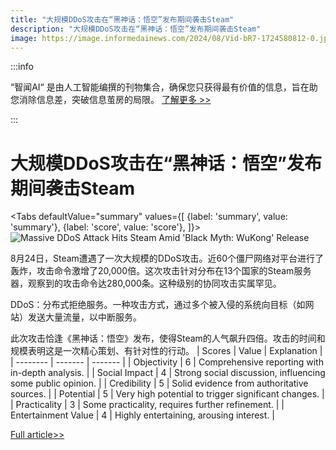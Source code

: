 ```yaml
---
title: "大规模DDoS攻击在“黑神话：悟空”发布期间袭击Steam"
description: "大规模DDoS攻击在“黑神话：悟空”发布期间袭击Steam"
image: https://image.informedainews.com/2024/08/Vid-bR7-1724580812-0.jpg
---
```



:::info

“智闻AI“ 是由人工智能编撰的刊物集合，确保您只获得最有价值的信息，旨在助您消除信息差，突破信息茧房的局限。  [了解更多 >>](/)

:::

# 大规模DDoS攻击在“黑神话：悟空”发布期间袭击Steam


<Tabs
	defaultValue="summary"
	values={[
	{label: 'summary', value: 'summary'},
	{label: 'score', value: 'score'},
]}>
<TabItem value="summary">
<img
  src="https://image.informedainews.com/2024/08/Vid-bR7-1724580812-0.jpg"
  alt="Massive DDoS Attack Hits Steam Amid 'Black Myth: WuKong' Release"
/>



8月24日，Steam遭遇了一次大规模的DDoS攻击。近60个僵尸网络对平台进行了轰炸，攻击命令激增了20,000倍。这次攻击针对分布在13个国家的Steam服务器，观察到的攻击命令达280,000条。这种级别的协同攻击实属罕见。

DDoS：分布式拒绝服务。一种攻击方式，通过多个被入侵的系统向目标（如网站）发送大量流量，以中断服务。

此次攻击恰逢《黑神话：悟空》发布，使得Steam的人气飙升四倍。攻击的时间和规模表明这是一次精心策划、有针对性的行动。
</TabItem>
<TabItem value="score">
	| Scores     | Value   | Explanation |
	| -------- | ------- | ------- |
	| Objectivity  | 6    | Comprehensive reporting with in-depth analysis.    |
	| Social Impact | 4     | Strong social discussion, influencing some public opinion.    |
	| Credibility    | 5    | Solid evidence from authoritative sources.    |
	| Potential    | 5    | Very high potential to trigger significant changes.    |
	| Practicality    | 3    | Some practicality, requires further refinement.    |
	| Entertainment Value    | 4    | Highly entertaining, arousing interest.    |
</TabItem>
</Tabs>

[Full article>>](https://www.cnbeta.com.tw/articles/tech/1443421.htm)
